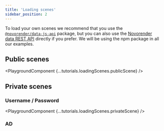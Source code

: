 ---
title: 'Loading scenes'
sidebar_position: 2
---


To load your own scenes we recommend that you use the [`@novorender/data-js-api`](../data-js-api) package, but you can also use the [Novorender data REST API](/data-rest-api) directly if you prefer. 
We will be using the npm package in all our examples.

## Public scenes

<PlaygroundComponent {...tutorials.loadingScenes.publicScene} />

## Private scenes

### Username / Password

<PlaygroundComponent {...tutorials.loadingScenes.privateScene} />

### AD

